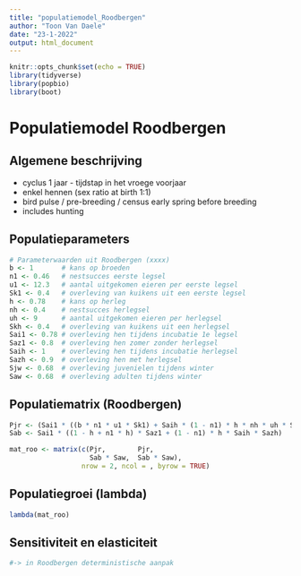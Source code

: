 ```yaml
---
title: "populatiemodel_Roodbergen"
author: "Toon Van Daele"
date: "23-1-2022"
output: html_document
---
```


```r
knitr::opts_chunk$set(echo = TRUE)
library(tidyverse)
library(popbio)
library(boot)
```

# Populatiemodel Roodbergen

## Algemene beschrijving

- cyclus 1 jaar - tijdstap in het vroege voorjaar
- enkel hennen (sex ratio at birth 1:1)
- bird pulse / pre-breeding / census early spring before breeding
- includes hunting

## Populatieparameters

```r
# Parameterwaarden uit Roodbergen (xxxx)
b <- 1       # kans op broeden
n1 <- 0.46   # nestsucces eerste legsel
u1 <- 12.3   # aantal uitgekomen eieren per eerste legsel
Sk1 <- 0.4   # overleving van kuikens uit een eerste legsel
h <- 0.78    # kans op herleg
nh <- 0.4    # nestsucces herlegsel
uh <- 9      # aantal uitgekomen eieren per herlegsel
Skh <- 0.4   # overleving van kuikens uit een herlegsel
Sai1 <- 0.78 # overleving hen tijdens incubatie 1e legsel
Saz1 <- 0.8  # overleving hen zomer zonder herlegsel
Saih <- 1    # overleving hen tijdens incubatie herlegsel
Sazh <- 0.9  # overleving hen met herlegsel
Sjw <- 0.68  # overleving juvenielen tijdens winter
Saw <- 0.68  # overleving adulten tijdens winter
```

## Populatiematrix (Roodbergen)

```r
Pjr <- (Sai1 * ((b * n1 * u1 * Sk1) + Saih * (1 - n1) * h * nh * uh * Skh) * Sjw) * 0.5
Sab <- Sai1 * ((1 - h + n1 * h) * Saz1 + (1 - n1) * h * Saih * Sazh)
```

```r
mat_roo <- matrix(c(Pjr,        Pjr,
                    Sab * Saw,  Sab * Saw),
                  nrow = 2, ncol = , byrow = TRUE)
```


## Populatiegroei  (lambda)

```r
lambda(mat_roo)
```


## Sensitiviteit en elasticiteit

```r

#-> in Roodbergen deterministische aanpak

```







